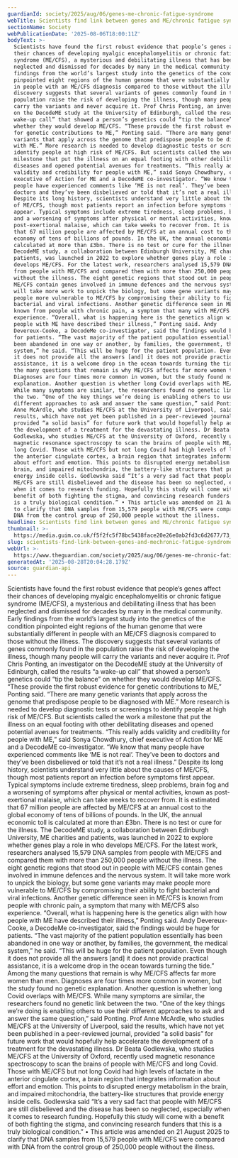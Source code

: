```yaml
---
guardianId: society/2025/aug/06/genes-me-chronic-fatigue-syndrome
webTitle: Scientists find link between genes and ME/chronic fatigue syndrome
sectionName: Society
webPublicationDate: '2025-08-06T18:00:11Z'
bodyText: >-
  Scientists have found the first robust evidence that people’s genes affect
  their chances of developing myalgic encephalomyelitis or chronic fatigue
  syndrome (ME/CFS), a mysterious and debilitating illness that has been
  neglected and dismissed for decades by many in the medical community. Early
  findings from the world’s largest study into the genetics of the condition
  pinpointed eight regions of the human genome that were substantially different
  in people with an ME/CFS diagnosis compared to those without the illness. The
  discovery suggests that several variants of genes commonly found in the
  population raise the risk of developing the illness, though many people will
  carry the variants and never acquire it. Prof Chris Ponting, an investigator
  on the DecodeME study at the University of Edinburgh, called the results “a
  wake-up call” that showed a person’s genetics could “tip the balance” on
  whether they would develop ME/CFS. “These provide the first robust evidence
  for genetic contributions to ME,” Ponting said. “There are many genetic
  variants that apply across the genome that predispose people to be diagnosed
  with ME.” More research is needed to develop diagnostic tests or screenings to
  identify people at high risk of ME/CFS. But scientists called the work a
  milestone that put the illness on an equal footing with other debilitating
  diseases and opened potential avenues for treatments. “This really adds
  validity and credibility for people with ME,” said Sonya Chowdhury, chief
  executive of Action for ME and a DecodeME co-investigator. “We know that many
  people have experienced comments like ‘ME is not real’. They’ve been to
  doctors and they’ve been disbelieved or told that it’s not a real illness.”
  Despite its long history, scientists understand very little about the causes
  of ME/CFS, though most patients report an infection before symptoms first
  appear. Typical symptoms include extreme tiredness, sleep problems, brain fog
  and a worsening of symptoms after physical or mental activities, known as
  post-exertional malaise, which can take weeks to recover from. It is estimated
  that 67 million people are affected by ME/CFS at an annual cost to the global
  economy of tens of billions of pounds. In the UK, the annual economic toll is
  calculated at more than £3bn. There is no test or cure for the illness. The
  DecodeME study, a collaboration between Edinburgh University, ME charities and
  patients, was launched in 2022 to explore whether genes play a role in who
  develops ME/CFS. For the latest work, researchers analysed 15,579 DNA samples
  from people with ME/CFS and compared them with more than 250,000 people
  without the illness. The eight genetic regions that stood out in people with
  ME/CFS contain genes involved in immune defences and the nervous system. It
  will take more work to unpick the biology, but some gene variants may make
  people more vulnerable to ME/CFS by compromising their ability to fight
  bacterial and viral infections. Another genetic difference seen in ME/CFS is
  known from people with chronic pain, a symptom that many with ME/CFS also
  experience. “Overall, what is happening here is the genetics align with how
  people with ME have described their illness,” Ponting said. Andy
  Devereux-Cooke, a DecodeMe co-investigator, said the findings would be huge
  for patients. “The vast majority of the patient population essentially has
  been abandoned in one way or another, by families, the government, the medical
  system,” he said. “This will be huge for the patient population. Even though
  it does not provide all the answers [and] it does not provide practical
  assistance, it is a welcome drop in the ocean towards turning the tide.” Among
  the many questions that remain is why ME/CFS affects far more women than men.
  Diagnoses are four times more common in women, but the study found no genetic
  explanation. Another question is whether long Covid overlaps with ME/CFS.
  While many symptoms are similar, the researchers found no genetic link between
  the two. “One of the key things we’re doing is enabling others to use their
  different approaches to ask and answer the same question,” said Ponting. Prof
  Anne McArdle, who studies ME/CFS at the University of Liverpool, said the
  results, which have not yet been published in a peer-reviewed journal,
  provided “a solid basis” for future work that would hopefully help accelerate
  the development of a treatment for the devastating illness. Dr Beata
  Godlewska, who studies ME/CFS at the University of Oxford, recently used
  magnetic resonance spectroscopy to scan the brains of people with ME/CFS and
  long Covid. Those with ME/CFS but not long Covid had high levels of lactate in
  the anterior cingulate cortex, a brain region that integrates information
  about effort and emotion. This points to disrupted energy metabolism in the
  brain, and impaired mitochondria, the battery-like structures that provide
  energy inside cells. Godlewska said “It’s a very sad fact that people with
  ME/CFS are still disbelieved and the disease has been so neglected, especially
  when it comes to research funding. Hopefully this study will come with a
  benefit of both fighting the stigma, and convincing research funders that this
  is a truly biological condition.” • This article was amended on 21 August 2025
  to clarify that DNA samples from 15,579 people with ME/CFS were compared with
  DNA from the control group of 250,000 people without the illness.
headline: Scientists find link between genes and ME/chronic fatigue syndrome
thumbnail: >-
  https://media.guim.co.uk/f5f2fc5f78bc5438face20e26e0ab2fd3c6d2677/73_117_2429_1943/500.jpg
slug: scientists-find-link-between-genes-and-mechronic-fatigue-syndrome
webUrl: >-
  https://www.theguardian.com/society/2025/aug/06/genes-me-chronic-fatigue-syndrome
generatedAt: '2025-08-28T20:04:28.179Z'
source: guardian-api
---
```

Scientists have found the first robust evidence that people’s genes affect their chances of developing myalgic encephalomyelitis or chronic fatigue syndrome (ME/CFS), a mysterious and debilitating illness that has been neglected and dismissed for decades by many in the medical community. Early findings from the world’s largest study into the genetics of the condition pinpointed eight regions of the human genome that were substantially different in people with an ME/CFS diagnosis compared to those without the illness. The discovery suggests that several variants of genes commonly found in the population raise the risk of developing the illness, though many people will carry the variants and never acquire it. Prof Chris Ponting, an investigator on the DecodeME study at the University of Edinburgh, called the results “a wake-up call” that showed a person’s genetics could “tip the balance” on whether they would develop ME/CFS. “These provide the first robust evidence for genetic contributions to ME,” Ponting said. “There are many genetic variants that apply across the genome that predispose people to be diagnosed with ME.” More research is needed to develop diagnostic tests or screenings to identify people at high risk of ME/CFS. But scientists called the work a milestone that put the illness on an equal footing with other debilitating diseases and opened potential avenues for treatments. “This really adds validity and credibility for people with ME,” said Sonya Chowdhury, chief executive of Action for ME and a DecodeME co-investigator. “We know that many people have experienced comments like ‘ME is not real’. They’ve been to doctors and they’ve been disbelieved or told that it’s not a real illness.” Despite its long history, scientists understand very little about the causes of ME/CFS, though most patients report an infection before symptoms first appear. Typical symptoms include extreme tiredness, sleep problems, brain fog and a worsening of symptoms after physical or mental activities, known as post-exertional malaise, which can take weeks to recover from. It is estimated that 67 million people are affected by ME/CFS at an annual cost to the global economy of tens of billions of pounds. In the UK, the annual economic toll is calculated at more than £3bn. There is no test or cure for the illness. The DecodeME study, a collaboration between Edinburgh University, ME charities and patients, was launched in 2022 to explore whether genes play a role in who develops ME/CFS. For the latest work, researchers analysed 15,579 DNA samples from people with ME/CFS and compared them with more than 250,000 people without the illness. The eight genetic regions that stood out in people with ME/CFS contain genes involved in immune defences and the nervous system. It will take more work to unpick the biology, but some gene variants may make people more vulnerable to ME/CFS by compromising their ability to fight bacterial and viral infections. Another genetic difference seen in ME/CFS is known from people with chronic pain, a symptom that many with ME/CFS also experience. “Overall, what is happening here is the genetics align with how people with ME have described their illness,” Ponting said. Andy Devereux-Cooke, a DecodeMe co-investigator, said the findings would be huge for patients. “The vast majority of the patient population essentially has been abandoned in one way or another, by families, the government, the medical system,” he said. “This will be huge for the patient population. Even though it does not provide all the answers [and] it does not provide practical assistance, it is a welcome drop in the ocean towards turning the tide.” Among the many questions that remain is why ME/CFS affects far more women than men. Diagnoses are four times more common in women, but the study found no genetic explanation. Another question is whether long Covid overlaps with ME/CFS. While many symptoms are similar, the researchers found no genetic link between the two. “One of the key things we’re doing is enabling others to use their different approaches to ask and answer the same question,” said Ponting. Prof Anne McArdle, who studies ME/CFS at the University of Liverpool, said the results, which have not yet been published in a peer-reviewed journal, provided “a solid basis” for future work that would hopefully help accelerate the development of a treatment for the devastating illness. Dr Beata Godlewska, who studies ME/CFS at the University of Oxford, recently used magnetic resonance spectroscopy to scan the brains of people with ME/CFS and long Covid. Those with ME/CFS but not long Covid had high levels of lactate in the anterior cingulate cortex, a brain region that integrates information about effort and emotion. This points to disrupted energy metabolism in the brain, and impaired mitochondria, the battery-like structures that provide energy inside cells. Godlewska said “It’s a very sad fact that people with ME/CFS are still disbelieved and the disease has been so neglected, especially when it comes to research funding. Hopefully this study will come with a benefit of both fighting the stigma, and convincing research funders that this is a truly biological condition.” • This article was amended on 21 August 2025 to clarify that DNA samples from 15,579 people with ME/CFS were compared with DNA from the control group of 250,000 people without the illness.
